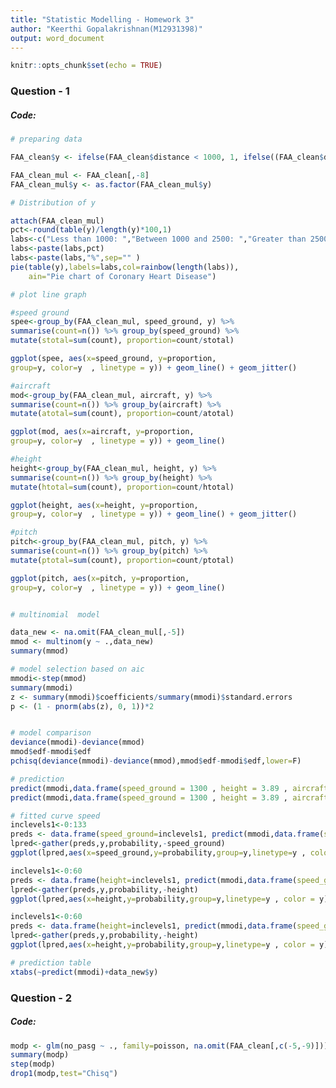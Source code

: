 ```yaml
---
title: "Statistic Modelling - Homework 3"
author: "Keerthi Gopalakrishnan(M12931398)"
output: word_document
---
```


```r
knitr::opts_chunk$set(echo = TRUE)
```

### Question - 1

##### Code:

```r

# preparing data

FAA_clean$y <- ifelse(FAA_clean$distance < 1000, 1, ifelse((FAA_clean$distance >= 1000) & (FAA_clean$distance < 2500), 2, 3))

FAA_clean_mul <- FAA_clean[,-8]
FAA_clean_mul$y <- as.factor(FAA_clean_mul$y)

# Distribution of y

attach(FAA_clean_mul)
pct<-round(table(y)/length(y)*100,1)
labs<-c("Less than 1000: ","Between 1000 and 2500: ","Greater than 2500: ")
labs<-paste(labs,pct)
labs<-paste(labs,"%",sep="" )
pie(table(y),labels=labs,col=rainbow(length(labs)),
    ain="Pie chart of Coronary Heart Disease")

# plot line graph

#speed ground
spee<-group_by(FAA_clean_mul, speed_ground, y) %>%
summarise(count=n()) %>% group_by(speed_ground) %>%
mutate(stotal=sum(count), proportion=count/stotal)

ggplot(spee, aes(x=speed_ground, y=proportion,
group=y, color=y  , linetype = y)) + geom_line() + geom_jitter()

#aircraft
mod<-group_by(FAA_clean_mul, aircraft, y) %>%
summarise(count=n()) %>% group_by(aircraft) %>%
mutate(atotal=sum(count), proportion=count/atotal)

ggplot(mod, aes(x=aircraft, y=proportion,
group=y, color=y  , linetype = y)) + geom_line()

#height
height<-group_by(FAA_clean_mul, height, y) %>%
summarise(count=n()) %>% group_by(height) %>%
mutate(htotal=sum(count), proportion=count/htotal)

ggplot(height, aes(x=height, y=proportion,
group=y, color=y  , linetype = y)) + geom_line() + geom_jitter()

#pitch
pitch<-group_by(FAA_clean_mul, pitch, y) %>%
summarise(count=n()) %>% group_by(pitch) %>%
mutate(ptotal=sum(count), proportion=count/ptotal)

ggplot(pitch, aes(x=pitch, y=proportion,
group=y, color=y  , linetype = y)) + geom_line()


# multinomial  model

data_new <- na.omit(FAA_clean_mul[,-5])
mmod <- multinom(y ~ .,data_new)
summary(mmod)

# model selection based on aic
mmodi<-step(mmod)
summary(mmodi)
z <- summary(mmodi)$coefficients/summary(mmodi)$standard.errors
p <- (1 - pnorm(abs(z), 0, 1))*2


# model comparison
deviance(mmodi)-deviance(mmod)
mmod$edf-mmodi$edf
pchisq(deviance(mmodi)-deviance(mmod),mmod$edf-mmodi$edf,lower=F)

# prediction
predict(mmodi,data.frame(speed_ground = 1300 , height = 3.89 , aircraft = "airbus" , pitch = 4.3))
predict(mmodi,data.frame(speed_ground = 1300 , height = 3.89 , aircraft = "airbus" , pitch = 4.3),type="probs")

# fitted curve speed
inclevels1<-0:133
preds <- data.frame(speed_ground=inclevels1, predict(mmodi,data.frame(speed_ground=inclevels1, height = 15, pitch = 4.5, aircraft = "airbus"),type="probs"))
lpred<-gather(preds,y,probability,-speed_ground)
ggplot(lpred,aes(x=speed_ground,y=probability,group=y,linetype=y , color = y))+geom_line()

inclevels1<-0:60
preds <- data.frame(height=inclevels1, predict(mmodi,data.frame(speed_ground=105, height = inclevels1, pitch = 4.5, aircraft = "boeing"),type="probs"))
lpred<-gather(preds,y,probability,-height)
ggplot(lpred,aes(x=height,y=probability,group=y,linetype=y , color = y))+geom_line()

inclevels1<-0:60
preds <- data.frame(height=inclevels1, predict(mmodi,data.frame(speed_ground=105, height = inclevels1, pitch = 4.5, aircraft = "airbus"),type="probs"))
lpred<-gather(preds,y,probability,-height)
ggplot(lpred,aes(x=height,y=probability,group=y,linetype=y , color = y))+geom_line()

# prediction table
xtabs(~predict(mmodi)+data_new$y)


```

### Question - 2

##### Code:

```r

modp <- glm(no_pasg ~ ., family=poisson, na.omit(FAA_clean[,c(-5,-9)]))
summary(modp)
step(modp)
drop1(modp,test="Chisq")

```
